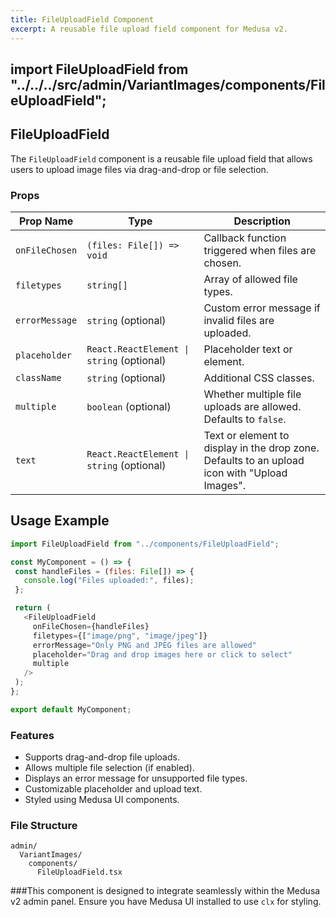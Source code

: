 ```yaml
---
title: FileUploadField Component
excerpt: A reusable file upload field component for Medusa v2.
---
```


## import FileUploadField from "../../../src/admin/VariantImages/components/FileUploadField";

## FileUploadField

The `FileUploadField` component is a reusable file upload field that allows users to upload image files via drag-and-drop or file selection.

### Props

| Prop Name     | Type                         | Description |
|--------------|------------------------------|-------------|
| `onFileChosen` | `(files: File[]) => void`   | Callback function triggered when files are chosen. |
| `filetypes`   | `string[]`                   | Array of allowed file types. |
| `errorMessage` | `string` (optional)         | Custom error message if invalid files are uploaded. |
| `placeholder` | `React.ReactElement \| string` (optional) | Placeholder text or element. |
| `className`   | `string` (optional)         | Additional CSS classes. |
| `multiple`    | `boolean` (optional)        | Whether multiple file uploads are allowed. Defaults to `false`. |
| `text`        | `React.ReactElement \| string` (optional) | Text or element to display in the drop zone. Defaults to an upload icon with "Upload Images". |

## Usage Example

 ```javascript 
import FileUploadField from "../components/FileUploadField";

const MyComponent = () => {
  const handleFiles = (files: File[]) => {
    console.log("Files uploaded:", files);
  };

  return (
    <FileUploadField 
      onFileChosen={handleFiles} 
      filetypes={["image/png", "image/jpeg"]} 
      errorMessage="Only PNG and JPEG files are allowed" 
      placeholder="Drag and drop images here or click to select" 
      multiple
    />
  );
};

export default MyComponent;
```

### Features

- Supports drag-and-drop file uploads.
- Allows multiple file selection (if enabled).
- Displays an error message for unsupported file types.
- Customizable placeholder and upload text.
- Styled using Medusa UI components.

### File Structure

```
admin/
  VariantImages/
    components/
      FileUploadField.tsx
```

###This component is designed to integrate seamlessly within the Medusa v2 admin panel. Ensure you have Medusa UI installed to use `clx` for styling.
